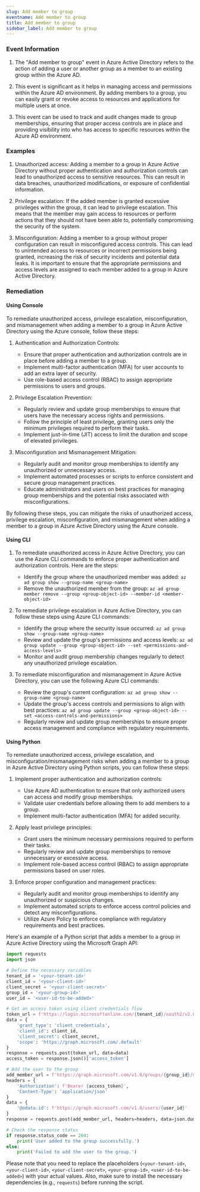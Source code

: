 ```yaml
--- 
slug: Add member to group
eventname: Add member to group
title: Add member to group
sidebar_label: Add member to group
---
```

                       
### Event Information

1. The "Add member to group" event in Azure Active Directory refers to the action of adding a user or another group as a member to an existing group within the Azure AD.

2. This event is significant as it helps in managing access and permissions within the Azure AD environment. By adding members to a group, you can easily grant or revoke access to resources and applications for multiple users at once.

3. This event can be used to track and audit changes made to group memberships, ensuring that proper access controls are in place and providing visibility into who has access to specific resources within the Azure AD environment.


### Examples

1. Unauthorized access: Adding a member to a group in Azure Active Directory without proper authentication and authorization controls can lead to unauthorized access to sensitive resources. This can result in data breaches, unauthorized modifications, or exposure of confidential information.

2. Privilege escalation: If the added member is granted excessive privileges within the group, it can lead to privilege escalation. This means that the member may gain access to resources or perform actions that they should not have been able to, potentially compromising the security of the system.

3. Misconfiguration: Adding a member to a group without proper configuration can result in misconfigured access controls. This can lead to unintended access to resources or incorrect permissions being granted, increasing the risk of security incidents and potential data leaks. It is important to ensure that the appropriate permissions and access levels are assigned to each member added to a group in Azure Active Directory.

### Remediation

#### Using Console

To remediate unauthorized access, privilege escalation, misconfiguration, and mismanagement when adding a member to a group in Azure Active Directory using the Azure console, follow these steps:

1. Authentication and Authorization Controls:
   - Ensure that proper authentication and authorization controls are in place before adding a member to a group.
   - Implement multi-factor authentication (MFA) for user accounts to add an extra layer of security.
   - Use role-based access control (RBAC) to assign appropriate permissions to users and groups.

2. Privilege Escalation Prevention:
   - Regularly review and update group memberships to ensure that users have the necessary access rights and permissions.
   - Follow the principle of least privilege, granting users only the minimum privileges required to perform their tasks.
   - Implement just-in-time (JIT) access to limit the duration and scope of elevated privileges.

3. Misconfiguration and Mismanagement Mitigation:
   - Regularly audit and monitor group memberships to identify any unauthorized or unnecessary access.
   - Implement automated processes or scripts to enforce consistent and secure group management practices.
   - Educate administrators and users on best practices for managing group memberships and the potential risks associated with misconfigurations.

By following these steps, you can mitigate the risks of unauthorized access, privilege escalation, misconfiguration, and mismanagement when adding a member to a group in Azure Active Directory using the Azure console.

#### Using CLI

1. To remediate unauthorized access in Azure Active Directory, you can use the Azure CLI commands to enforce proper authentication and authorization controls. Here are the steps:

   - Identify the group where the unauthorized member was added: `az ad group show --group-name <group-name>`
   - Remove the unauthorized member from the group: `az ad group member remove --group <group-object-id> --member-id <member-object-id>`

2. To remediate privilege escalation in Azure Active Directory, you can follow these steps using Azure CLI commands:

   - Identify the group where the security issue occurred: `az ad group show --group-name <group-name>`
   - Review and update the group's permissions and access levels: `az ad group update --group <group-object-id> --set <permissions-and-access-levels>`
   - Monitor and audit group membership changes regularly to detect any unauthorized privilege escalation.

3. To remediate misconfiguration and mismanagement in Azure Active Directory, you can use the following Azure CLI commands:

   - Review the group's current configuration: `az ad group show --group-name <group-name>`
   - Update the group's access controls and permissions to align with best practices: `az ad group update --group <group-object-id> --set <access-controls-and-permissions>`
   - Regularly review and update group memberships to ensure proper access management and compliance with regulatory requirements.

#### Using Python

To remediate unauthorized access, privilege escalation, and misconfiguration/mismanagement risks when adding a member to a group in Azure Active Directory using Python scripts, you can follow these steps:

1. Implement proper authentication and authorization controls:
   - Use Azure AD authentication to ensure that only authorized users can access and modify group memberships.
   - Validate user credentials before allowing them to add members to a group.
   - Implement multi-factor authentication (MFA) for added security.

2. Apply least privilege principles:
   - Grant users the minimum necessary permissions required to perform their tasks.
   - Regularly review and update group memberships to remove unnecessary or excessive access.
   - Implement role-based access control (RBAC) to assign appropriate permissions based on user roles.

3. Enforce proper configuration and management practices:
   - Regularly audit and monitor group memberships to identify any unauthorized or suspicious changes.
   - Implement automated scripts to enforce access control policies and detect any misconfigurations.
   - Utilize Azure Policy to enforce compliance with regulatory requirements and best practices.

Here's an example of a Python script that adds a member to a group in Azure Active Directory using the Microsoft Graph API:

```python
import requests
import json

# Define the necessary variables
tenant_id = '<your-tenant-id>'
client_id = '<your-client-id>'
client_secret = '<your-client-secret>'
group_id = '<your-group-id>'
user_id = '<user-id-to-be-added>'

# Get an access token using client credentials flow
token_url = f'https://login.microsoftonline.com/{tenant_id}/oauth2/v2.0/token'
data = {
    'grant_type': 'client_credentials',
    'client_id': client_id,
    'client_secret': client_secret,
    'scope': 'https://graph.microsoft.com/.default'
}
response = requests.post(token_url, data=data)
access_token = response.json()['access_token']

# Add the user to the group
add_member_url = f'https://graph.microsoft.com/v1.0/groups/{group_id}/members/$ref'
headers = {
    'Authorization': f'Bearer {access_token}',
    'Content-Type': 'application/json'
}
data = {
    '@odata.id': f'https://graph.microsoft.com/v1.0/users/{user_id}'
}
response = requests.post(add_member_url, headers=headers, data=json.dumps(data))

# Check the response status
if response.status_code == 204:
    print('User added to the group successfully.')
else:
    print('Failed to add the user to the group.')
```

Please note that you need to replace the placeholders (`<your-tenant-id>`, `<your-client-id>`, `<your-client-secret>`, `<your-group-id>`, `<user-id-to-be-added>`) with your actual values. Also, make sure to install the necessary dependencies (e.g., `requests`) before running the script.


 